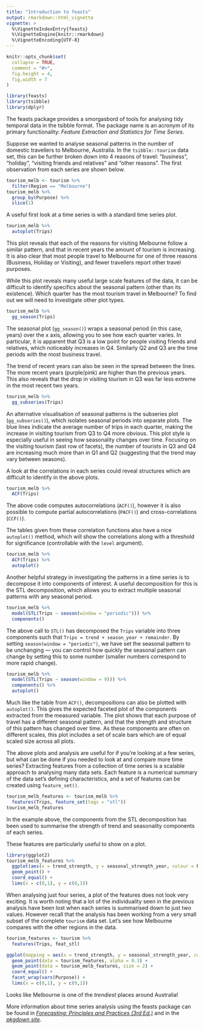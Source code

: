 ```yaml
---
title: "Introduction to feasts"
output: rmarkdown::html_vignette
vignette: >
  %\VignetteIndexEntry{feasts}
  %\VignetteEngine{knitr::rmarkdown}
  %\VignetteEncoding{UTF-8}
---
```


```r
knitr::opts_chunk$set(
  collapse = TRUE,
  comment = "#>",
  fig.height = 4,
  fig.width = 7
)
```

```r
library(feasts)
library(tsibble)
library(dplyr)
```

The feasts package provides a smorgasbord of tools for analysing tidy temporal data in the tsibble format. The package name is an acronym of its primary functionality: *Feature Extraction and Statistics for Time Series*.

Suppose we wanted to analyse seasonal patterns in the number of domestic travellers to Melbourne, Australia. In the `tsibble::tourism` data set, this can be further broken down into 4 reasons of travel: "business", "holiday", "visiting friends and relatives" and "other reasons". The first observation from each series are shown below.

```r
tourism_melb <- tourism %>%
  filter(Region == "Melbourne")
tourism_melb %>%
  group_by(Purpose) %>%
  slice(1)
```

A useful first look at a time series is with a standard time series plot.

```r
tourism_melb %>%
  autoplot(Trips)
```

This plot reveals that each of the reasons for visiting Melbourne follow a similar pattern, and that in recent years the amount of tourism is increasing. It is also clear that most people travel to Melbourne for one of three reasons (Business, Holiday or Visiting), and fewer travellers report other travel purposes.

While this plot reveals many useful large scale features of the data, it can be difficult to identify specifics about the seasonal pattern (other than its existence). Which quarter has the most tourism travel in Melbourne? To find out we will need to investigate other plot types.

```r
tourism_melb %>%
  gg_season(Trips)
```

The seasonal plot (`gg_season()`) wraps a seasonal period (in this case, years) over the x axis, allowing you to see how each quarter varies. In particular, it is apparent that Q3 is a low point for people visiting friends and relatives, which noticeably increases in Q4. Similarly Q2 and Q3 are the time periods with the most business travel.

The trend of recent years can also be seen in the spread between the lines. The more recent years (purple/pink) are higher than the previous years. This also reveals that the drop in visiting tourism in Q3 was far less extreme in the most recent two years.

```r
tourism_melb %>%
  gg_subseries(Trips)
```

An alternative visualisation of seasonal patterns is the subseries plot (`gg_subseries()`), which isolates seasonal periods into separate plots. The blue lines indicate the average number of trips in each quarter, making the increase in visiting tourism from Q3 to Q4 more obvious. This plot style is especially useful in seeing how seasonality changes over time. Focusing on the visiting tourism (last row of facets), the number of tourists in Q3 and Q4 are increasing much more than in Q1 and Q2 (suggesting that the trend may vary between seasons).

A look at the correlations in each series could reveal structures which are difficult to identify in the above plots.

```r
tourism_melb %>%
  ACF(Trips)
```

The above code computes autocorrelations (`ACF()`), however it is also possible to compute partial autocorrelations (`PACF()`) and cross-correlations (`CCF()`).

The tables given from these correlation functions also have a nice `autoplot()` method, which will show the correlations along with a threshold for significance (controllable with the `level` argument).

```r
tourism_melb %>%
  ACF(Trips) %>%
  autoplot()
```

Another helpful strategy in investigating the patterns in a time series is to decompose it into components of interest. A useful decomposition for this is the STL decomposition, which allows you to extract multiple seasonal patterns with any seasonal period.

```r
tourism_melb %>%
  model(STL(Trips ~ season(window = "periodic"))) %>% 
  components()
```

The above call to `STL()` has decomposed the `Trips` variable into three components such that `Trips = trend + season_year + remainder`. By setting `season(window = "periodic")`, we have set the seasonal pattern to be unchanging --- you can control how quickly the seasonal pattern can change by setting this to some number (smaller numbers correspond to more rapid change).

```r
tourism_melb %>%
  model(STL(Trips ~ season(window = 9))) %>%
  components() %>% 
  autoplot()
```

Much like the table from `ACF()`, decompositions can also be plotted with `autoplot()`. This gives the expected faceted plot of the components extracted from the measured variable. The plot shows that each purpose of travel has a different seasonal pattern, and that the strength and structure of this pattern has changed over time. As these components are often on different scales, this plot includes a set of scale bars which are of equal scaled size across all plots.

The above plots and analysis are useful for if you're looking at a few series, but what can be done if you needed to look at and compare more time series? Extracting features from a collection of time series is a scalable approach to analysing many data sets. Each feature is a numerical summary of the data set's defining characteristics, and a set of features can be created using `feature_set()`.

```r
tourism_melb_features <- tourism_melb %>%
  features(Trips, feature_set(tags = "stl"))
tourism_melb_features
```

In the example above, the components from the STL decomposition has been used to summarise the strength of trend and seasonality components of each series.

These features are particularly useful to show on a plot.

```r
library(ggplot2)
tourism_melb_features %>%
  ggplot(aes(x = trend_strength, y = seasonal_strength_year, colour = Purpose)) +
  geom_point() +
  coord_equal() +
  lims(x = c(0,1), y = c(0,1))
```

When analysing just four series, a plot of the features does not look very exciting. It is worth noting that a lot of the individuality seen in the previous analysis have been lost when each series is summarised down to just two values. However recall that the analysis has been working from a very small subset of the complete `tourism` data set. Let's see how Melbourne compares with the other regions in the data.

```r
tourism_features <- tourism %>%
  features(Trips, feat_stl)

ggplot(mapping = aes(x = trend_strength, y = seasonal_strength_year, colour = Purpose)) +
  geom_point(data = tourism_features, alpha = 0.3) +
  geom_point(data = tourism_melb_features, size = 2) +
  coord_equal() +
  facet_wrap(vars(Purpose)) +
  lims(x = c(0,1), y = c(0,1))
```

Looks like Melbourne is one of the *trendiest* places around Australia!

More information about time series analysis using the feasts package can be found in [*Forecasting: Principles and Practices (3rd Ed.)*](https://otexts.com/fpp3/) and in the [*pkgdown site*](https://feasts.tidyverts.org/).

